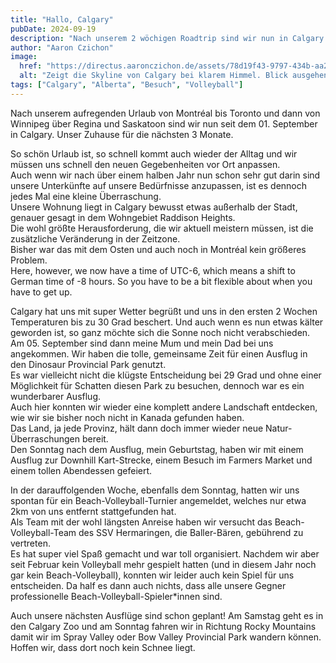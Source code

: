```yaml
---
title: "Hallo, Calgary"
pubDate: 2024-09-19
description: "Nach unserem 2 wöchigen Roadtrip sind wir nun in Calgary angekommen."
author: "Aaron Czichon"
image:
  href: "https://directus.aaronczichon.de/assets/78d19f43-9797-434b-aa26-ea7bb2710602.jpg?quality=70&width=1600"
  alt: "Zeigt die Skyline von Calgary bei klarem Himmel. Blick ausgehend vom Albert Park nähe Max Bell Centre."
tags: ["Calgary", "Alberta", "Besuch", "Volleyball"]
---
```



Nach unserem aufregenden Urlaub von Montréal bis Toronto und dann von Winnipeg über Regina und Saskatoon sind wir nun seit dem 01. September in Calgary. Unser Zuhause für die nächsten 3 Monate.

So schön Urlaub ist, so schnell kommt auch wieder der Alltag und wir müssen uns schnell den neuen Gegebenheiten vor Ort anpassen.  
Auch wenn wir nach über einem halben Jahr nun schon sehr gut darin sind unsere Unterkünfte auf unsere Bedürfnisse anzupassen, ist es dennoch jedes Mal eine kleine Überraschung.  
Unsere Wohnung liegt in Calgary bewusst etwas außerhalb der Stadt, genauer gesagt in dem Wohngebiet Raddison Heights.  
Die wohl größte Herausforderung, die wir aktuell meistern müssen, ist die zusätzliche Veränderung in der Zeitzone.  
Bisher war das mit dem Osten und auch noch in Montréal kein größeres Problem.  
Here, however, we now have a time of UTC-6, which means a shift to German time of -8 hours. So you have to be a bit flexible about when you have to get up.

<DirectusGallery folderName="39 Hello Calgary" />

Calgary hat uns mit super Wetter begrüßt und uns in den ersten 2 Wochen Temperaturen bis zu 30 Grad beschert. Und auch wenn es nun etwas kälter geworden ist, so ganz möchte sich die Sonne noch nicht verabschieden.  
Am 05. September sind dann meine Mum und mein Dad bei uns angekommen. Wir haben die tolle, gemeinsame Zeit für einen Ausflug in den Dinosaur Provincial Park genutzt.  
Es war vielleicht nicht die klügste Entscheidung bei 29 Grad und ohne einer Möglichkeit für Schatten diesen Park zu besuchen, dennoch war es ein wunderbarer Ausflug.  
Auch hier konnten wir wieder eine komplett andere Landschaft entdecken, wie wir sie bisher noch nicht in Kanada gefunden haben.  
Das Land, ja jede Provinz, hält dann doch immer wieder neue Natur-Überraschungen bereit.  
Den Sonntag nach dem Ausflug, mein Geburtstag, haben wir mit einem Ausflug zur Downhill Kart-Strecke, einem Besuch im Farmers Market und einem tollen Abendessen gefeiert.

<DirectusImage assetId="c1cecbea-e926-400d-bde5-d9e82d6bd9f3.jpg" />

In der darauffolgenden Woche, ebenfalls dem Sonntag, hatten wir uns spontan für ein Beach-Volleyball-Turnier angemeldet, welches nur etwa 2km von uns entfernt stattgefunden hat.  
Als Team mit der wohl längsten Anreise haben wir versucht das Beach-Volleyball-Team des SSV Hermaringen, die Baller-Bären, gebührend zu vertreten.  
Es hat super viel Spaß gemacht und war toll organisiert. Nachdem wir aber seit Februar kein Volleyball mehr gespielt hatten (und in diesem Jahr noch gar kein Beach-Volleyball), konnten wir leider auch kein Spiel für uns entscheiden. Da half es dann auch nichts, dass alle unsere Gegner professionelle Beach-Volleyball-Spieler\*innen sind.

<DirectusImage assetId="62cd47e1-04b0-466a-b456-dfea8034633d.jpg" />

Auch unsere nächsten Ausflüge sind schon geplant! Am Samstag geht es in den Calgary Zoo und am Sonntag fahren wir in Richtung Rocky Mountains damit wir im Spray Valley oder Bow Valley Provincial Park wandern können. Hoffen wir, dass dort noch kein Schnee liegt.
